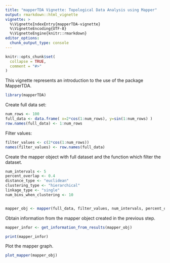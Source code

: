 ```yaml
---
title: "mapperTDA Vignette: Topological Data Analysis using Mapper"
output: rmarkdown::html_vignette
vignette: >
  %\VignetteIndexEntry{mapperTDA-vignette}
  %\VignetteEncoding{UTF-8}
  %\VignetteEngine{knitr::rmarkdown}
editor_options: 
  chunk_output_type: console
---
```


```r
knitr::opts_chunk$set(
  collapse = TRUE,
  comment = "#>"
)
```

This vignette represents an introduction to the use of the package MapperTDA. 

```r
library(mapperTDA)
```

Create full data set:
```r
num_rows <- 100
full_data <- data.frame( x=2*cos(1:num_rows), y=sin(1:num_rows) )
row.names(full_data) <- 1:num_rows

```

Filter values:
```r
filter_values <- c(2*cos(1:num_rows))
names(filter_values) <- row.names(full_data)
```

Create the mapper object with full dataset and the function which filter the dataset.
```r
num_intervals <- 5
percent_overlap <- 0.4
distance_type <- "euclidean"
clustering_type <- "hierarchical"
linkage_type <- "single"
num_bins_when_clustering <- 10


mapper_obj <- mapper(full_data, filter_values, num_intervals, percent_overlap, distance_type, clustering_type, num_bins_when_clustering, linkage_type)


```

Obtain information from the mapper object created in the previous step.
```r
mapper_infor <- get_information_from_results(mapper_obj)

print(mapper_infor)
```

Plot the mapper graph.
```r
plot_mapper(mapper_obj)
```
